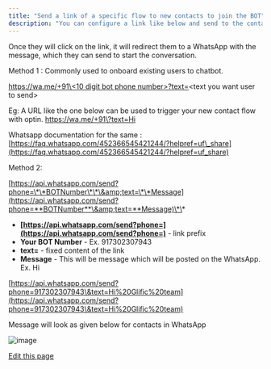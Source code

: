 ```yaml
---
title: "Send a link of a specific flow to new contacts to join the BOT"
description: "You can configure a link like below and send to the contacts through SMS or emails."
---
```


Once they will click on the link, it will redirect them to a WhatsApp with the message, which they can send to start the conversation.

Method 1 : Commonly used to onboard existing users to chatbot.

[https://wa.me/+91\<10 digit bot phone number>?text=](https://wa.me/+917772309999?text=Hi)\<text you want user to send>

Eg: A URL like the one below can be used to trigger your new contact flow with optin. [https://wa.me/+91\<your bot phone number>?text=Hi](https://wa.me/+917772309999?text=Hi)

Whatsapp documentation for the same : [https://faq.whatsapp.com/452366545421244/?helpref=uf\_share](https://faq.whatsapp.com/452366545421244/?helpref=uf_share)

Method 2:

[https://api.whatsapp.com/send?phone=\*\*BOTNumber\*\*\&amp;text=\*\*Message](https://api.whatsapp.com/send?phone=**BOTNumber**\&amp;text=**Message)\*\*

* **[https://api.whatsapp.com/send?phone=](https://api.whatsapp.com/send?phone=)** - link prefix
* **Your BOT Number** - Ex. 917302307943
* **text=** - fixed content of the link
* **Message** - This will be message which will be posted on the WhatsApp. Ex. Hi

[https://api.whatsapp.com/send?phone=917302307943\&text=Hi%20Glific%20team](https://api.whatsapp.com/send?phone=917302307943\&text=Hi%20Glific%20team)

Message will look as given below for contacts in WhatsApp

![image](/images/docs/docs/FAQ/32592458/220826084-fe5c3a72-dcd0-4cf1-bfc6-d4a626246b67.png)

[Edit this page](<https://github.com/glific/docs/tree/main/docs/6. FAQ/13. Send a link of a specific flow to new contacts to join the BOT.md>)
